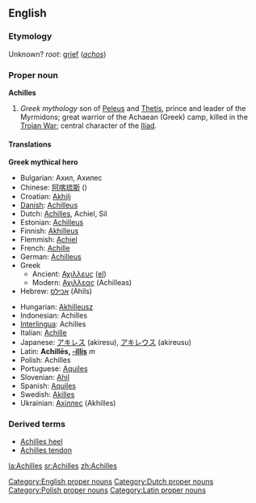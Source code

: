 {{wikipedia}}
==English==

===Etymology===
Unknown? ''root'': [[grief]] (''[[achos]]'')

===Proper noun===
'''Achilles'''

# ''Greek mythology'' son of [[Peleus]] and [[Thetis]], prince and leader of the Myrmidons; great warrior of the Achaean (Greek) camp, killed in the [[Trojan War]]; central character of the [[w:Iliad|Iliad]].

====Translations====
'''Greek mythical hero'''
{{top}}
*Bulgarian: Ахил, Ахилес
*Chinese: [[阿喀琉斯]] ()
*Croatian: [[Akhilj]]
*[[Danish]]: [[Achilleus]]
*Dutch: [[Achilles]], Achiel, Sil
*Estonian: [[Achilleus]]
*Finnish: [[Akhilleus]]
*Flemmish: [[Achiel]]
*French: [[Achille]] 
*German: [[Achilleus]] 
*Greek
**Ancient: [[Αχιλλευς]] ([[:el:Αχιλλέας|el]])
**Modern: [[Αχιλλεας]] (Achilleas)
*Hebrew: [[אכילס]] (Ahils)
{{mid}}
*Hungarian: [[Akhilleusz]]
*Indonesian: Achilles
*[[Interlingua]]: Achilles
*Italian: [[Achille]]  
*Japanese: [[アキレス]] (akiresu), [[アキレウス]] (akireusu)
*Latin: '''Achillēs, [[Wiktionary Appendix:Latin third declension|-illis]]''' ''m''
*Polish: Achilles
*Portuguese: [[Aquiles]] 
*Slovenian: [[Ahil]]
*Spanish: [[Aquiles]]
*Swedish: [[Akilles]]
*Ukrainian: [[Ахіллес]] (Akhilles)
{{bottom}}

===Derived terms===
*[[Achilles heel]]
*[[Achilles tendon]]

[[Category:English proper nouns]]
[[Category:Dutch proper nouns]]
[[Category:Polish proper nouns]]
[[Category:Latin proper nouns]]

[[la:Achilles]]
[[sr:Achilles]]
[[zh:Achilles]]